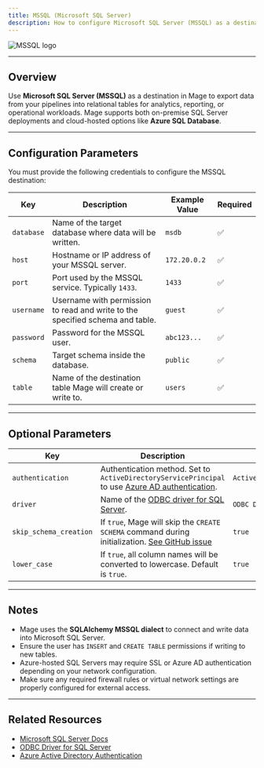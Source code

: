 ```yaml
---
title: MSSQL (Microsoft SQL Server)
description: How to configure Microsoft SQL Server (MSSQL) as a destination in Mage to write pipeline data into a SQL Server database using SQL authentication or Azure AD.
---
```


![MSSQL logo](https://www.commvault.com/wp-content/uploads/2019/08/sql-server_logo.jpg)

---

## Overview

Use **Microsoft SQL Server (MSSQL)** as a destination in Mage to export data from your pipelines into relational tables for analytics, reporting, or operational workloads. Mage supports both on-premise SQL Server deployments and cloud-hosted options like **Azure SQL Database**.

---

## Configuration Parameters

You must provide the following credentials to configure the MSSQL destination:

| Key         | Description                                                                                                   | Example Value         | Required |
|--------------|---------------------------------------------------------------------------------------------------------------|------------------------|----------|
| `database`   | Name of the target database where data will be written.                                                      | `msdb`                 | ✅        |
| `host`       | Hostname or IP address of your MSSQL server.                                                                 | `172.20.0.2`           | ✅        |
| `port`       | Port used by the MSSQL service. Typically `1433`.                                                            | `1433`                 | ✅        |
| `username`   | Username with permission to read and write to the specified schema and table.                                | `guest`                | ✅        |
| `password`   | Password for the MSSQL user.                                                                                  | `abc123...`            | ✅        |
| `schema`     | Target schema inside the database.                                                                            | `public`               | ✅        |
| `table`      | Name of the destination table Mage will create or write to.                                                  | `users`                | ✅        |

---

## Optional Parameters

| Key                   | Description                                                                                                                                                            | Example Value                          |
|------------------------|------------------------------------------------------------------------------------------------------------------------------------------------------------------------|----------------------------------------|
| `authentication`       | Authentication method. Set to `ActiveDirectoryServicePrincipal` to use [Azure AD authentication](https://learn.microsoft.com/en-us/sql/connect/jdbc/connecting-using-azure-active-directory-authentication?view=sql-server-ver16). | `ActiveDirectoryServicePrincipal`      |
| `driver`              | Name of the [ODBC driver for SQL Server](https://learn.microsoft.com/en-us/sql/connect/odbc/download-odbc-driver-for-sql-server?view=sql-server-ver16).               | `ODBC Driver 18 for SQL Server`        |
| `skip_schema_creation`| If `true`, Mage will skip the `CREATE SCHEMA` command during initialization. [See GitHub issue](https://github.com/mage-ai/mage-ai/issues/3416)                        | `true`                                 |
| `lower_case`           | If `true`, all column names will be converted to lowercase. Default is `true`.                                                   | `true`                                 |

---

## Notes

- Mage uses the **SQLAlchemy MSSQL dialect** to connect and write data into Microsoft SQL Server.
- Ensure the user has `INSERT` and `CREATE TABLE` permissions if writing to new tables.
- Azure-hosted SQL Servers may require SSL or Azure AD authentication depending on your network configuration.
- Make sure any required firewall rules or virtual network settings are properly configured for external access.

---

## Related Resources

- [Microsoft SQL Server Docs](https://learn.microsoft.com/en-us/sql/sql-server/)
- [ODBC Driver for SQL Server](https://learn.microsoft.com/en-us/sql/connect/odbc/download-odbc-driver-for-sql-server)
- [Azure Active Directory Authentication](https://learn.microsoft.com/en-us/sql/connect/jdbc/connecting-using-azure-active-directory-authentication?view=sql-server-ver16)
